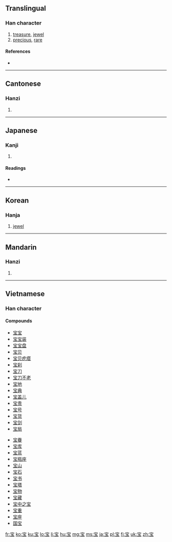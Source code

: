 {{also|寶}}
==Translingual==

===Han character===
{{Han char|rn=40|rad=宀|as=05|sn=8|four=|canj=十一土戈 (JMGI)}}

# [[treasure]], [[jewel]]
# [[precious]], [[rare]]

====References====
* {{Han ref|kx=0284.081|dkj=07122|dj=0561.080|hdz=20917.100|uh=5B9D|ud=23453}}

----

==Cantonese==

===Hanzi===
{{yue-hanzi|jyut=|y=bou2|tra=寶}}

# {{defn|lang=yue|sort=宀05}}

----

==Japanese==

===Kanji===
{{ja-kanji|grade=6|rs=宀05}}

# {{defn|lang=ja|sort=宀05}}

====Readings====
* {{ja-readings|on=[[ほう]] (hō)|kun=[[たから]] (takara)}}

----

==Korean==

===Hanja===
{{ko-hanja|hangeul=보|rv=bo|mr=po}}

# [[jewel]]

----

==Mandarin==

===Hanzi===
{{cmn-hanzi|tra=寶|pin=[[bǎo]] ([[bao3]])|wg=pao<sup>3</sup>}}

# {{defn|lang=cmn|sort=宀05}}

----

==Vietnamese==

===Han character===
{{vi-hantu|[[bảo]]}}

====Compounds====
{{top2}}
* [[宝宝]]
* [[宝宝装]]
* [[宝宝盘]]
* [[宝贝]]
* [[宝贝疙瘩]]
* [[宝刹]]
* [[宝刀]]
* [[宝刀不老]]
* [[宝地]]
* [[宝典]]
* [[宝盖儿]]
* [[宝贵]]
* [[宝号]]
* [[宝货]]
* [[宝剑]]
* [[宝局]]
{{mid2}}
* [[宝眷]]
* [[宝库]]
* [[宝蓝]]
* [[宝瓶座]]
* [[宝山]]
* [[宝石]]
* [[宝书]]
* [[宝塔]]
* [[宝物]]
* [[宝藏]]
* [[宝中之宝]]
* [[宝重]]
* [[宝座]]
* [[国宝]]
{{bottom}}

[[fr:宝]]
[[ko:宝]]
[[ku:宝]]
[[lo:宝]]
[[li:宝]]
[[hu:宝]]
[[mg:宝]]
[[ms:宝]]
[[ja:宝]]
[[pl:宝]]
[[fi:宝]]
[[uk:宝]]
[[zh:宝]]